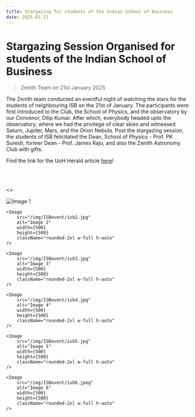 ```yaml
---
title: Stargazing for students of the Indian School of Business
date: 2025-01-21
---
```



# Stargazing Session Organised for students of the Indian School of Business
> Zenith Team on 21st January 2025

The Zenith team conducted an eventful night of watching the stars for the students of neighbouring ISB on the 21st of January.
The participants were first introduced to the Club, the School of Physics, and the observatory by our Convenor, Dilip Kumar. After which,
everybody headed upto the observatory, where we had the privilege of clear skies and witnessed Saturn, Jupiter, Mars, and the Orion Nebula.
Post the stargazing session, the students of ISB felicitated the Dean, School of Physics - Prof. PK Suresh, former Dean - Prof. James Raju, 
and also the Zenith Astronomy Club with gifts. 

Find the link  for the UoH Herald article [here](https://herald.uohyd.ac.in/rare-celestial-phenomenon-of-planetary-alignment/)!


<br></br>

<>
  <div className="grid grid-cols-2 gap-4 place-items-center">
    <Image 
        src="/img/ISBevent/isb1.jpg"
        alt="Image 1"
        width={500}
        height={500}
        className="rounded-2xl w-full h-auto"
    />
    
    <Image 
        src="/img/ISBevent/isb2.jpg"
        alt="Image 2"
        width={500}
        height={500}
        className="rounded-2xl w-full h-auto"
    />
    
    <Image 
        src="/img/ISBevent/isb3.jpg"
        alt="Image 3"
        width={500}
        height={500}
        className="rounded-2xl w-full h-auto"
    />
    
    <Image 
        src="/img/ISBevent/isb4.jpg"
        alt="Image 4"
        width={500}
        height={500}
        className="rounded-2xl w-full h-auto"
    />
    
    <Image 
        src="/img/ISBevent/isb5.jpg"
        alt="Image 5"
        width={500}
        height={500}
        className="rounded-2xl w-full h-auto"
    />
    
    <Image 
        src="/img/ISBevent/isb6.jpeg"
        alt="Image 6"
        width={500}
        height={500}
        className="rounded-2xl w-full h-auto"
    />
  </div>
</>


